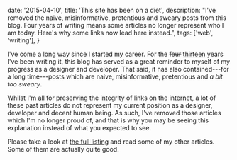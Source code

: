   date: '2015-04-10',
  title: 'This site has been on a diet',
  description:
    "I've removed the naive, misinformative, pretentious and sweary posts from this blog. Four years of writing means some articles no longer represent who I am today. Here's why some links now lead here instead.",
  tags: ['web', 'writing'],
}

I've come a long way since I started my career. For the <del>four</del> <ins>thirteen</ins> years I've been writing it, this blog has served as a great reminder to myself of my progress as a designer and developer. That said, it has also contained---for a long time---posts which are naive, misinformative, pretentious and _a bit too sweary_.

Whilst I'm all for preserving the integrity of links on the internet, a lot of these past articles do not represent my current position as a designer, developer and decent human being. As such, I've removed those articles which I'm no longer proud of, and that is why you may be seeing this explanation instead of what you expected to see.

Please take a look at [the full listing](/writing) and read some of my other articles. Some of them are actually quite good.
